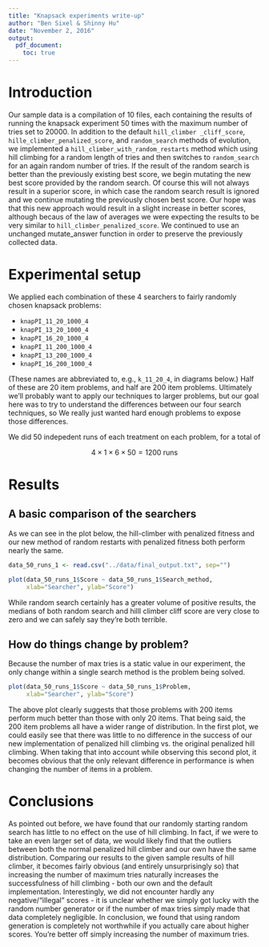 ```yaml
---
title: "Knapsack experiments write-up"
author: "Ben Sixel & Shinny Hu"
date: "November 2, 2016"
output: 
  pdf_document:
    toc: true
---
```



# Introduction

Our sample data is a compilation of 10 files, each containing the results of running the knapsack experiment 50 times with the maximum number of tries set to 20000. In addition to the default `hill_climber _cliff_score`, `hille_climber_penalized_score`, and `random_search` methods of evolution, we implemented a `hill_climber_with_random_restarts` method which using hill climbing for a random length of tries and then switches to `random_search` for an again random number of tries. If the result of the random search is better than the previously existing best score, we begin mutating the new best score provided by the random search. Of course this will not always result in a superior score, in which case the random search result is ignored and we continue mutating the previously chosen best score. Our hope was that this new approach would result in a slight increase in better scores, although becaus of the law of averages we were expecting the results to be very similar to `hill_climber_penalized_score`. We continued to use an unchanged mutate_answer function in order to preserve the previously collected data.

# Experimental setup

We applied each combination of these 4 searchers to fairly randomly chosen knapsack problems:

* `knapPI_11_20_1000_4`
* `knapPI_13_20_1000_4` 
* `knapPI_16_20_1000_4`
* `knapPI_11_200_1000_4`
* `knapPI_13_200_1000_4`
* `knapPI_16_200_1000_4`

(These names are abbreviated to, e.g., `k_11_20_4`, in diagrams below.) Half of these are 20 item problems, and half are 200 item problems. Ultimately we'll probably want to apply our techniques to larger problems, but our goal here was to try to understand the differences between our four search techniques, so We really just wanted hard enough problems to expose those differences.

We did 50 indepedent runs of each treatment on each problem, for a total of

$$4 \times 1 \times 6 \times 50 = 1200 \textrm{ runs}$$

# Results

## A basic comparison of the searchers

As we can see in the plot below, the hill-climber with penalized fitness and our new method of random restarts with penalized fitness both perform nearly the same.

```r
data_50_runs_1 <- read.csv("../data/final_output.txt", sep="")

plot(data_50_runs_1$Score ~ data_50_runs_1$Search_method,
     xlab="Searcher", ylab="Score")
```

While random search certainly has a greater volume of positive results, the medians of both random search and hilll climber cliff score are very close to zero and we can safely say they're both terrible.

## How do things change by problem?
Because the number of max tries is a static value in our experiment, the only change within a single search method is the problem being solved. 

```r
plot(data_50_runs_1$Score ~ data_50_runs_1$Problem,
     xlab="Searcher", ylab="Score")
```

The above plot clearly suggests that those problems with 200 items perform much better than those with only 20 items. That being said, the 200 item problems all have a wider range of distribution. In the first plot, we could easily see that there was little to no difference in the success of our new implementation of penalized hill climbing vs. the original penalized hill climbing. When taking that into account while observing this second plot, it becomes obvious that the only relevant difference in performance is when changing the number of items in a problem.


# Conclusions
As pointed out before, we have found that our randomly starting random search has little to no effect on the use of hill climbing. In fact, if we were to take an even larger set of data, we would likely find that the outliers between both the normal penalized hill climber and our own have the same distribution. Comparing our results to the given sample results of hill climber, it becomes fairly obvious (and entirely unsurprisingly so) that increasing the number of maximum tries naturally increases the successfulness of hill climbing - both our own and the default implementation. Interestingly, we did not encounter hardly any negative/"illegal" scores - it is unclear whether we simply got lucky with the random number generator or if the number of max tries simply made that data completely negligible.
In conclusion, we found that using random generation is completely not worthwhile if you actually care about higher scores. You're better off simply increasing the number of maximum tries.
